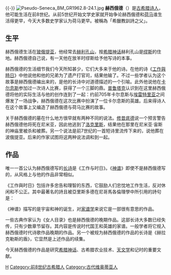 {{noteTA
|T=zh-hans:赫西俄德; zh-cn:赫西俄德; zh-tw:海希奧德; zh-hk:希斯亞德;
|1=zh-hans:赫西俄德; zh-cn:赫西俄德; zh-tw:海希奧德; zh-hk:希斯亞德;
}}

{{expand|time=2014-03-29T19:51:15+00:00}}
{{unreferenced|time=2012-7-17}}{{-}}
[[File:Pseudo-Seneca_BM_GR1962.8-24.1.jpg|thumb]]
'''赫西俄德'''（{{lang-el|Ἡσίοδος}}）是[[古希腊|古希腊]][[诗人|诗人]]，他可能生活在前8世纪。从前5世纪开始文学史家就开始争论赫西俄德和[[荷马|荷马]]谁生活得更早，今天大多数史学家认为荷马更早。被稱為「希臘教訓詩之父」。

== 生平 ==
赫西俄德生活在[[维奥蒂亚州|玻俄提亚]]，他经常去[[赫利孔山|赫利孔山]]，按[[希腊神话|希腊神话]]赫利孔山是[[缪斯|缪斯]]的住地。赫西俄德自己说，有一天他在放羊时缪斯给予他写诗的本事。

赫西俄德的生活细节我们今天所知甚少，它们大多来于他的诗。在他的诗《[[工作與時日|工作與時日]]》中他说他和他的兄弟为了遗产打官司，结果他输了。不过一些学者认为这个故事是赫西俄德编出来的，是他的长诗中对道德描述的一个引喻。此外他说他在[[卡尔息斯|卡尔息斯]]参加过一次诗人比赛，获得了一个三脚的鼎。[[普鲁塔克|普鲁塔克]]认识到在这里赫西俄德将他的实际生活与他的创作连到了一起：约前705年卡尔息斯与[[埃雷特里亚|埃雷特里亚]]之间爆发了一场战争，赫西俄德在这次比赛中扮演了一位卡尔息斯的英雄。后来得诗人在这个故事上又编造了赫西俄德与荷马比赛的故事。

关于赫西俄德的墓在什么地方很早就有两种不同的说法。[[修昔底德|修昔底德]]说一个预言警告赫西俄德他将死在尼米亚，因此他逃到了[[洛克里斯|洛克里斯]]，结果他在那里在尼米亚·宙斯的神庙里被杀和被葬。另一个说法是前7世纪的一首短诗里流传下来的，说他葬在波俄提亚。后来的作家试图将这两种说法调和到一起。

== 作品 ==
唯一一首公认为赫西俄德写的[[长诗|长诗]]是《工作与时日》。《[[神谱|神谱]]》即使不是赫西俄德写的，从风格上与他的作品非常相似。

《工作與时日》包括许多忠告和理智的东西，它鼓励人们忠忱地工作生活，反对休闲和不公正。其中最著名的詩且被亞里斯多德在尼哥馬各倫理學中所引用的詩句是：

{{quotation|Far best is he who knows all things himself;

Good, he that hearkens when men counsel right;

But he who neither knows, nor lays to heart

Another's wisdom, is a useless wight.


*直译：一个人能无所不知自然是最好，能倾听他人正确的忠告也好；可有人既不知又不把他人的智慧放在眼里，这样的人是不足为训的。

*意译：无所不知是最好，倾听忠告亦无错；可有人既无知，又不以之为耻，此类同于废物。|}}

《神谱》描写的是宇宙和神的诞生，对[[家谱学|家谱学]]来说它是一部很有意思的作品。

一些古典作家认为《女人目录》也是赫西俄德的晚期作品。这部长诗大多数已经失传，只有少数章节留存。其内容是传说时代国王和英雄的家谱。一般学者将它规入赫西俄德时代诗歌作品晚期的作品。另一个被规为赫西俄德的作品的长诗是《赫拉克勒斯的盾》，它显然是上述作品的续集。

今天赫西俄德的作品是研究[[希腊神话|希腊神话]]、古希腊农业技术、[[天文学|天文学]]和记时的重要文献。

{{wikisourcelang|el|Συγγραφέας:Ησίοδος|赫西俄德}}

{{古希臘}}

{{Authority control}}
[[Category:古希腊诗人|H]]
[[Category:前8世纪古希腊人|Category:前8世纪古希腊人]]
[[Category:古代维奥蒂亚人|Category:古代维奥蒂亚人]]
